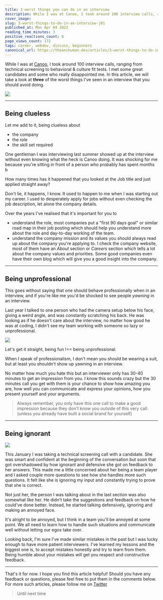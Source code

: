 ```yaml
---
title: 3 worst things you can do in an interview
description: While I was at Canoo, I took around 100 interview calls, ranging from technical screening to...
cover_image:
slug: 3-worst-things-to-do-in-an-interview-j01
published_at: Mon Apr 04 2022
reading_time_minutes: 3
positive_reactions_count: 6
page_views_count: 172
tags: career, webdev, discuss, beginners
canonical_url: https://theanshuman.dev/articles/3-worst-things-to-do-in-an-interview-j01
---
```


While I was at [Canoo](https://canoo.com), I took around 100 interview calls, ranging from technical screening to behavioral & culture fit tests. I met some great candidates and some who really disappointed me. In this article, we will take a look at **three** of the worst things I've seen in an interview that you should avoid doing.

<img
  className="w-96 h-96"
  src="https://media.giphy.com/media/LqyCTvD9nNEnf6oXmS/giphy.gif"
/>

---

## Being clueless

Let me add to it, being clueless about

- the company
- the role
- the skill set required

One gentleman I was interviewing last summer showed up at the interview without even knowing what the heck is Canoo doing.
It was shocking for me because you're sitting in front of a person who probably has spent months b

How many times has it happened that you looked at the Job title and just applied straight away?

Don't lie, it happens, I know. It used to happen to me when I was starting out my career. I used to desperately apply for jobs without even checking the job description, let alone the company details.

Over the years I've realised that it's important for you to

- understand the role, most companies put a "first 90 days goal" or similar road map in their job posting which should help you understand more about the role and day-to-day working of the team.
- understand the company mission and its values you should always read up about the company you're applying to. I check the company website, most of them have an _About_ section or _Careers_ section which tells a lot about the company values and priorities. Some good companies even have their own blog which will give you a good insight into the company.

---

## Being unprofessional

This goes without saying that one should behave professionally when in an interview, and if you're like me you'd be shocked to see people _yawning_ in an interview.

Last year I talked to one person who had the camera setup below his face, giving a weird angle, and was constantly scratching his back. He was looking as if he doesn't care about the interview, no matter how good he was at coding, I didn't see my team working with someone so lazy or unprofessional.

<img
  className="w-96 h-96"
  src="https://media.giphy.com/media/8zT5D0pSGIhyPQ9OdX/giphy.gif"
/>

Let's get it straight, being fun !== being unprofessional.

When I speak of professionalism, I don't mean you should be wearing a suit, but at least you shouldn't show up yawning in an interview.

No matter how much you hate this but an interviewer only has 30-40 minutes to get an impression from you. I know this sounds crazy but the 30 minutes call you get with them is your chance to show how amazing you are, how well you can communicate and express your opinions, how you present yourself and your arguments.

> Always remember, you only have this one call to make a good impression because they don't know you outside of this very call. (unless you already have built a social brand for yourself)

---

## Being ignorant

<img
  className="w-96 h-96"
  src="https://media.giphy.com/media/2hgs0dO9V8Ekj8Wvfe/giphy.gif"
/>

This January I was taking a technical screening call with a candidate. She was smart and confident at the beginning of the conversation but soon that got overshadowed by how ignorant and defensive she got on feedback to her answers. This made me a little concerned about her being a team player and I asked couple more questions to see how she handles more such questions. It felt like she is ignoring my input and constantly trying to prove that she is correct.

Not just her, the person I was talking about in the last section was also somewhat like her. He didn't take the suggestions and feedback on how he could've done better. Instead, he started talking defensively, ignoring and making an annoyed face.

It's alright to be annoyed, but I think in a team you'll be annoyed at some point. We all need to learn how to handle such situations and communicate well without letting our egos take over.

Looking back, I'm sure I've made similar mistakes in the past but I was lucky enough to have more patient interviewers. I've learned my lessons and the biggest one is, to accept mistakes honestly and try to learn from them. Being humble about your mistakes will get you respect and constructive feedback.

---

That's it for now. I hope you find this article helpful! Should you have any feedback or questions, please feel free to put them in the comments below. For more such articles, please follow me on [Twitter](https://twitter.com/sun_anshuman)

> Until next time
